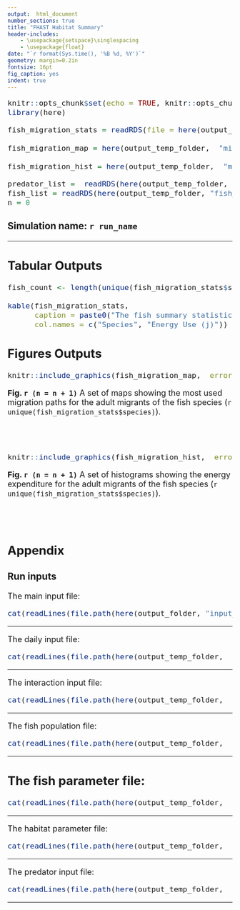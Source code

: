 ```yaml
---
output:  html_document
number_sections: true
title: "FHAST Habitat Summary"
header-includes:
    - \usepackage{setspace}\singlespacing
    - \usepackage{float}
date: "`r format(Sys.time(), '%B %d, %Y')`"
geometry: margin=0.2in
fontsize: 16pt
fig_caption: yes
indent: true
---
```

 <font size="4">

```r
knitr::opts_chunk$set(echo = TRUE, knitr::opts_chunk$set(warning = FALSE, message = FALSE))
library(here)

```

```r

fish_migration_stats = readRDS(file = here(output_temp_folder,  "summary_migration_table.rds"))

fish_migration_map = here(output_temp_folder,  "migration_map.png")

fish_migration_hist = here(output_temp_folder,  "migration_energy_hist.png")

```

```r
predator_list =  readRDS(here(output_temp_folder, "pred_list.rds"))
fish_list = readRDS(here(output_temp_folder, "fish_list.rds"))
n = 0
```

### Simulation name: `r run_name`
***
## Tabular Outputs 
```r
fish_count <- length(unique(fish_migration_stats$species))

kable(fish_migration_stats,
      caption = paste0("The fish summary statistics for adult migration of the ", fish_count, " specie(s) of fish."),
      col.names = c("Species", "Energy Use (j)"))
```

\newpage
## Figures Outputs

```r
knitr::include_graphics(fish_migration_map,  error = FALSE)
```
**Fig. `r (n = n + 1)`** A set of maps showing the most used migration paths for the adult migrants of the fish species (`r unique(fish_migration_stats$species)`). <br><br><br><br>

```r
knitr::include_graphics(fish_migration_hist,  error = FALSE)
```
**Fig. `r (n = n + 1)`** A set of histograms showing the energy expenditure for the adult migrants of the fish species (`r unique(fish_migration_stats$species)`). <br><br><br><br>

\newpage
## Appendix
### Run inputs
The main input file:
```r
cat(readLines(file.path(here(output_folder, "input_file.txt"))), sep = '\n')
```
---

The daily input file:
```r
cat(readLines(file.path(here(output_temp_folder,  "daily_input.txt"))), sep = '\n')
```
---

The interaction input file:
```r
cat(readLines(file.path(here(output_temp_folder,  "interactions_input.txt"))), sep = '\n')
```
---

The fish population file:
```r
cat(readLines(file.path(here(output_temp_folder,  "population_input.txt"))), sep = '\n')
```
---

The fish parameter file:
---
```r
cat(readLines(file.path(here(output_temp_folder,  "fish_input.txt"))), sep = '\n')
```
---

The habitat parameter file:
```r
cat(readLines(file.path(here(output_temp_folder,  "habitat_input.txt"))), sep = '\n')
```
---

The predator input file:
```r
cat(readLines(file.path(here(output_temp_folder,  "predator_input.txt"))), sep = '\n')
```
---
</font>
